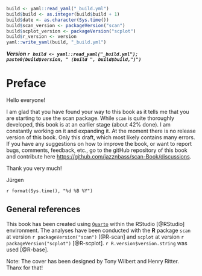 ```r
build <- yaml::read_yaml("_build.yml")
build$build <- as.integer(build$build + 1)
build$date <- as.character(Sys.time())
build$scan_version <- packageVersion("scan")
build$scplot_version <- packageVersion("scplot")
build$r_version <- version
yaml::write_yaml(build, "_build.yml")
```

***Version `r build <- yaml::read_yaml("_build.yml"); paste0(build$version, " (build ", build$build,")")`***

# Preface {.unnumbered}

Hello everyone!

I am glad that you have found your way to this book as it tells me that you are starting to use the scan package. While `scan` is quite thoroughly developed, this book is at an earlier stage (about 42% done). I am constantly working on it and expanding it. At the moment there is no release version of this book. Only this draft, which most likely contains many errors.\
If you have any suggestions on how to improve the book, or want to report bugs, comments, feedback, etc., go to the gitHub repository of this book and contribute here <https://github.com/jazznbass/scan-Book/discussions>.

Thank you very much!

Jürgen

`r format(Sys.time(), "%d %B %Y")`

## General references {.unnumbered}

This book has been created using [`Quarto`](https://quarto.org/) within the RStudio [@RStudio] environment. The analyses have been conducted with the **R** package `scan` at version `r packageVersion("scan")` [@R-scan] and `scplot` at version `r packageVersion("scplot")` [@R-scplot]. `r R.version$version.string` was used [@R-base].

Note: The cover has been designed by Tony Wilbert and Henry Ritter.\
Thanx for that!
